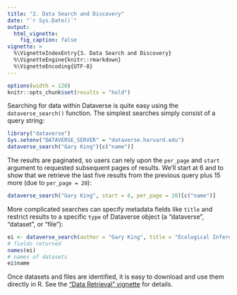 ```yaml
---
title: "2. Data Search and Discovery"
date: "`r Sys.Date()`"
output:
  html_vignette:
    fig_caption: false
vignette: >
  %\VignetteIndexEntry{3. Data Search and Discovery}
  %\VignetteEngine{knitr::rmarkdown}
  %\VignetteEncoding{UTF-8}
---
```


```r
options(width = 120)
knitr::opts_chunk$set(results = "hold")
```

Searching for data within Dataverse is quite easy using the `dataverse_search()` function. The simplest searches simply consist of a query string:

```r
library("dataverse")
Sys.setenv("DATAVERSE_SERVER" = "dataverse.harvard.edu")
dataverse_search("Gary King")[c("name")]
```

The results are paginated, so users can rely upon the `per_page` and `start` argument to requested subsequent pages of results. We'll start at 6 and to show that we retrieve the last five results from the previous query plus 15 more (due to `per_page = 20`):

```r
dataverse_search("Gary King", start = 6, per_page = 20)[c("name")]
```

More complicated searches can specify metadata fields like `title` and restrict results to a specific `type` of Dataverse object (a "dataverse", "dataset", or "file"):

```r
ei <- dataverse_search(author = "Gary King", title = "Ecological Inference", type = "dataset", per_page = 20)
# fields returned
names(ei)
# names of datasets
ei$name
```

Once datasets and files are identified, it is easy to download and use them directly in R. See the ["Data Retrieval" vignette](C-retrieval.html) for details.
